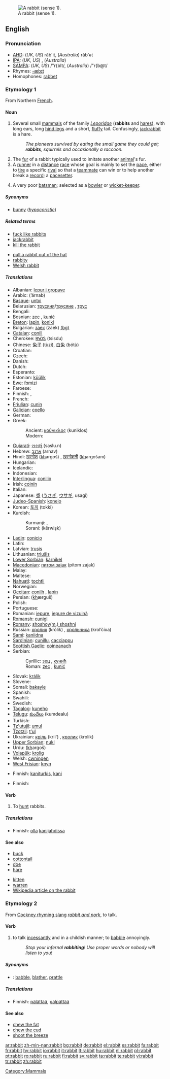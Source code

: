 [[Image:Sylvilagus floridanus 14136.JPG|thumb|A rabbit (sense 1).]]
==English==
{{wikipedia}}
{{wikipedia|Leporidae}}

===Pronunciation===
* [[w:AHD|AHD]]: (''UK, US'') răb'it, (''Australia'') răb'ət
* [[w:IPA|IPA]]: (''UK, US'') {{IPAchar|/ˈræbɪt/}}, (''Australia'') {{IPAchar|/ˈræbət/}}
* [[w:SAMPA|SAMPA]]: (''UK, US'') /"r{bIt/, (''Australia'') /"r{b@t/
* Rhymes: [[Rhymes:English:-æbɪt|-æbɪt]]
* Homophones: [[rabbet]]

===Etymology 1===
From Northern [[French]].

====Noun====
{{en-noun}}

# Several small [[mammal]]s of the family ''[[Leporidae]]'' ('''rabbits''' and [[hare]]s), with long ears, long [[hind leg]]s and a short, [[fluffy]] tail. Confusingly, [[jackrabbit]] is a hare.
#: ''The pioneers survived by eating the small game they could get; '''rabbits''', squirrels and occasionally a raccoon.''
# The [[fur]] of a rabbit typically used to imitate another [[animal]]'s fur.
# A [[runner]] in a [[distance]] [[race]] whose goal is mainly to set the [[pace]], either to [[tire]] a specific [[rival]] so that a [[teammate]] can win or to help another break a [[record]]; a [[pacesetter]].
# {{cricket}} A very poor [[batsman]]; selected as a [[bowler]] or [[wicket-keeper]].

=====Synonyms=====
* [[bunny]] (''[[hypocoristic]]'')

=====Related terms=====
{{top2}}
* [[fuck like rabbits]]
* [[jackrabbit]]
* [[kill the rabbit]]
{{mid2}}
* [[pull a rabbit out of the hat]]
* [[rabbity]]
* [[Welsh rabbit]]
{{bottom}}

=====Translations=====
{{trans-top|mammal}}
* Albanian: [[lepur i gropave]]
* Arabic: {{Arab|[[ارنب|أرْنَب]]}} (’árnab) {{m}}
* [[Basque]]: [[untxi]]
* Belarusian: [[трусяня]]/[[трусяне]] {{f}}, [[трус]] {{m}}
* Bengali: {{BNchar|[[খরেগাশ]]}}
* Bosnian: [[zec#Bosnian|zec]] {{m}}, [[kunić#Bosnian|kunić]] {{m}}
* [[Breton]]: [[lapin]], [[konikl]]
* Bulgarian: [[заек]] (zaek) [[:bg:заек|(bg)]] {{m}}
* [[Catalan]]: [[conill]]
* Cherokee: [[ᏥᏍᏚ]] (tsisdu)
* Chinese: [[兔子]] (tùzi), [[白兔]] (bótù)
* Croatian: {{t-|hr|kunić|m}}
* Czech: {{t-|cs|králík|m}}
* Danish: {{t+|da|kanin|c}}
* Dutch: {{t+|nl|konijn|n}}
* Esperanto: {{t-|eo|kuniklo|xs=Esperanto}}
* Estonian: [[küülik]]
* [[Ewe]]: [[fɔmizi]]
* Faroese: {{t-|fo|kanin|xs=Faroese}}
* Finnish: {{t+|fi|kaniini}}, {{t+|fi|kani}}
* French: {{t+|fr|lapin|m}}
* [[Friulian]]: [[cunin]]
* [[Galician]]: [[coello]]
* German: {{t+|de|Kaninchen|n}}
* Greek:
*: Ancient: [[κούνικλος]] (kuniklos) {{m}}
*: Modern: {{t+|el|κουνέλι|n|tr=kounéli|sc=Grek}}
* [[Gujarati]]: [[સસલું]] (saslu.n)
* Hebrew: [[ארנב]] (arnav) {{m}}
* Hindi: [[ख़रगोश]] (<u>kh</u>argoš) {{m}}, [[ख़रगोशनी]] (<u>kh</u>argošanī) {{f}}
* Hungarian: {{t+|hu|nyúl}}
* Icelandic: {{t+|is|kanína}}
* Indonesian: {{t+|id|kelinci|xs=Indonesian}}
* [[Interlingua]]: [[conilio]]
* Irish: [[coinín]]
* Italian: {{t+|it|coniglio|m}}
* Japanese: [[兎]] ([[うさぎ]], [[ウサギ]], usagi)
* [[Judeo-Spanish]]: [[konejo]]
* Korean: [[토끼]] (tokki)
* Kurdish:
*: Kurmanji: {{t|ku|kêroşk}}, {{t|ku|xirrnîfk}}
*: Sorani: {{KUchar|[[که‌روێشک]]}} (kêrwişk)
{{trans-mid}}
* [[Ladin]]: [[conicio]]
* Latin: {{t-|la|cuniculus|m}}
* Latvian: [[trusis]]
* Lithuanian: [[triušis]]
* [[Lower Sorbian]]: [[karnikel]]
* [[Macedonian]]: [[питом заjак]] (pitom zajak) {{m}}
* Malay: {{t+|ms|arnab|xs=Malay}}
* Maltese: {{t-|mt|fenek|m|xs=Maltese}}
* [[Nahuatl]]: [[tochtli]]
* Norwegian: {{t+|no|kanin|m}}
* [[Occitan]]: [[conilh]] {{m}}, [[lapin]] {{m}}
* Persian: {{fa-Arab|[[خرگوش#Persian|خرگوش]]}} (<u>kh</u>ærguš)
* Polish: {{t+|pl|królik|m}}
* Portuguese: {{t+|pt|coelho|m}}
* Romanian: [[iepure]], [[iepure de vizuină]]
* [[Romansh]]: [[cunigl]]
* [[Romany]]: [[shoshoy(m.) shoshni]] {{f}}
* Russian: [[кролик]] (królik) {{m}}, [[крольчиха]] (krol’číxa) {{f}}
* [[Sami]]: [[kaniidna]]
* [[Sardinian]]: [[cunillu]], [[cacciappu]]
* [[Scottish Gaelic]]: [[coineanach]] {{m}}
* Serbian:
*: Cyrillic: [[зец#Serbian|зец]] {{m}}, [[кунић#Serbian|кунић]] {{m}}
*: Roman: [[zec#Serbian|zec]] {{m}}, [[kunić#Serbian|kunić]] {{m}}
* Slovak: [[králik]] {{m}}
* Slovene: {{t+|sl|kunec|m}}
* Somali: [[bakayle]]
* Spanish: {{t+|es|conejo|m}}
* Swahili: {{t-|sw|sungura|xs=Swahili}}
* Swedish: {{t+|sv|kanin|c}}
* [[Tagalog]]: [[kuneho]]
* [[Telugu]]: [[కుందేలు]] (kumdealu)
* Turkish: {{t+|tr|tavşan}}
* [[Tz'utujil]]: [[umul]]
* [[Tzotzil]]: [[t'ul]]
* Ukrainian: [[кріль]] (kril') {{m}}, [[кролик]] (krolik) {{m}}
* [[Upper Sorbian]]: [[nukl]]
* Urdu: {{ur-Arab|[[خرگوش#Urdu|خرگوش]]}} (<u>kh</u>argoš) {{m}}
* [[Volapük]]: [[krolig]]
* Welsh: [[cwningen]]
* [[West Frisian]]: [[knyn]]
{{trans-bottom}}

{{trans-top|fur}}
* Finnish: [[kaniturkis]], [[kani]]
{{trans-mid}}
{{trans-bottom}}

{{trans-top|pacesetter}}
* Finnish: {{t+|fi|jänis}}
{{trans-mid}}
{{trans-bottom}}

{{trans-top|poor batsman}}
{{trans-bottom}}

====Verb====
{{en-verb|rabbits|rabbitting|rabbitted}}

# {{intransitive}} To [[hunt]] rabbits.

=====Translations=====
{{trans-top|to hunt rabbits}}
* Finnish: [[olla]] [[kanijahti|kanijahdissa]]
{{trans-mid}}
{{trans-bottom}}

====See also====
{{top2}}
* [[buck]]
* [[cottontail]]
* [[doe]]
* [[hare]]
{{mid2}}
* [[kitten]]
* [[warren]]
* [[w:rabbit|Wikipedia article on the rabbit]]
{{bottom}}

===Etymology 2===
From [[Cockney rhyming slang]] ''[[rabbit and pork]]'', to talk.

====Verb====
{{en-verb|rabbits|rabbitting|rabbitted}}

# {{context|UK|intransitive}} to talk [[incessantly]] and in a childish manner; to [[babble]] annoyingly.
#: ''Stop your infernal '''rabbiting'''! Use proper words or nobody will listen to you!''

=====Synonyms=====
* {{italbrac|to talk incessantly and childishly}}: [[babble]], [[blather]], [[prattle]]

=====Translations=====
{{trans-top|to talk incessantly and childishly}}
* Finnish: [[pälättää]], [[pälpättää]]
{{trans-mid}}
{{trans-bottom}}

====See also====
* [[chew the fat]]
* [[chew the cud]] {{UK}}
* [[shoot the breeze]] {{US}}

[[Category:Mammals]]

[[ar:rabbit]]
[[zh-min-nan:rabbit]]
[[bg:rabbit]]
[[de:rabbit]]
[[el:rabbit]]
[[es:rabbit]]
[[fa:rabbit]]
[[fr:rabbit]]
[[hy:rabbit]]
[[io:rabbit]]
[[it:rabbit]]
[[lt:rabbit]]
[[hu:rabbit]]
[[nl:rabbit]]
[[pl:rabbit]]
[[pt:rabbit]]
[[ro:rabbit]]
[[ru:rabbit]]
[[fi:rabbit]]
[[sv:rabbit]]
[[ta:rabbit]]
[[te:rabbit]]
[[vi:rabbit]]
[[tr:rabbit]]
[[zh:rabbit]]